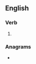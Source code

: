 {{also|décodés|décodes}}
==English==

===Verb===
{{head|en|verb form}}

# {{en-third-person singular of|decode}}

===Anagrams===
* {{anagrams|en|seedcod}}